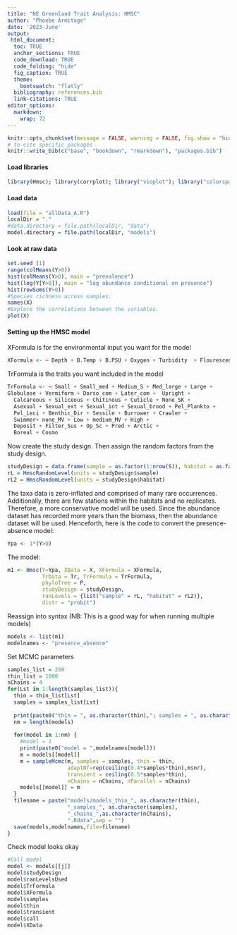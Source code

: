 ```yaml
---
title: "NE Greenland Trait Analysis: HMSC"
author: "Phoebe Armitage"
date: '2023-June'
output:
 html_document:
  toc: TRUE
  anchor_sections: TRUE
  code_download: TRUE 
  code_folding: "hide"
  fig_caption: TRUE
  theme:
    bootswatch: "flatly"
  bibliography: references.bib
  link-citations: TRUE
editor_options: 
  markdown: 
    wrap: 72
---
```


```r
knitr::opts_chunk$set(message = FALSE, warning = FALSE, fig.show = "hide", results = "hide")
# to cite specific packages
knitr::write_bib(c("base", "bookdown", "rmarkdown"), "packages.bib")
```
#### Load libraries 
```r
library(Hmsc); library(corrplot); library("vioplot"); library("colorspace"); library(parallel)
```
#### Load data 
```r
load(file = "allData_A.R")
localDir = "."
#data.directory = file.path(localDir, "data")
model.directory = file.path(localDir, "models")
```
#### Look at raw data 
```r
set.seed (1)
range(colMeans(Y>0))
hist(colMeans(Y>0), main = "prevalence")
hist(log(Y[Y>0]), main = "log abundance conditional on presence")
hist(rowSums(Y>0))
#Species richness across samples. 
names(X)
#Explore the correlations between the variables. 
plot(X)
```

#### Setting up the HMSC model
XFormula is for the environmental input you want for the model 
```r
XFormula <- ~ Depth + B.Temp + B.PSU + Oxygen + Turbidity  + Flourescence
```

TrFormula is the traits you want included in the model 
```r
TrFormula <- ~ Small + Small_med + Medium_S + Med_large + Large +
Globulose + Vermiform + Dorso_com + Later_com +  Upright +
  Calcareous + Siliceous + Chitinous + Cuticle + None_SK + 
  Asexual + Sexual_ext + Sexual_int + Sexual_brood + Pel_Plankto +
  Pel_Leci + Benthic_Dir + Sessile + Burrower + Crawler +
  Swimmer+ none_MV + Low + medium_MV + High +
  Deposit + Filter_Sus + Op_Sc + Pred + Arctic +
  Boreal + Cosmo
```

Now create the study design. Then assign the random factors from the study design. 
```r
studyDesign = data.frame(sample = as.factor(1:nrow(S)), habitat = as.factor(S$Habitat)) 
rL = HmscRandomLevel(units = studyDesign$sample) 
rL2 = HmscRandomLevel(units = studyDesign$habitat)
```

The taxa data is zero-inflated and comprised of many rare occurrences. Additionally, there are few stations within the habitats and no replicates. Therefore, a more conservative model will be used. Since the abundance dataset has recorded more years than the biomass, then the abundance dataset will be used. Henceforth, here is the code to convert the presence-absence model: 
```r
Ypa <- 1*(Y>0)
```

The model: 
```r
m1 <- Hmsc(Y=Ypa, XData = X, XFormula = XFormula,
           TrData = Tr, TrFormula = TrFormula,
           phyloTree = P,
           studyDesign = studyDesign,
           ranLevels = {list("sample" = rL, "habitat" = rL2)}, 
           distr = "probit")
```

Reassign into syntax (NB: This is a good way for when running multiple models)
```r
models <- list(m1)
modelnames <- "presence_absence"
```

Set MCMC parameters 
```r
samples_list = 250
thin_list = 1000
nChains = 4
for(Lst in 1:length(samples_list)){
  thin = thin_list[Lst]
  samples = samples_list[Lst]
  
  print(paste0("thin = ", as.character(thin),"; samples = ", as.character(samples)))
  nm = length(models)
  
  for(model in 1:nm) {
    #model = 1
    print(paste0("model = ",modelnames[model]))
    m = models[[model]]
    m = sampleMcmc(m, samples = samples, thin = thin, 
                   adaptNf=rep(ceiling(0.4*samples*thin),m$nr),
                   transient = ceiling(0.5*samples*thin), 
                   nChains = nChains, nParallel = nChains)
    models[[model]] = m
  }
  filename = paste("models/models_thin_", as.character(thin),
                   "_samples_", as.character(samples),
                   "_chains_",as.character(nChains),
                   ".Rdata",sep = "")
  save(models,modelnames,file=filename)
}
```

Check model looks okay
```r
#Call model 
model <- models[[j]]
model$studyDesign
model$ranLevelsUsed
model$TrFormula
model$XFormula
model$samples
model$thin
model$transient
model$call
model$XData
```





